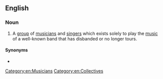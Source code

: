 ==English==

===Noun===
{{wikipedia|tribute act}}
{{en-noun}}

# {{lb|en|music}} A [[group]] of [[musician]]s and [[singer]]s which exists solely to play the [[music]] of a well-known band that has disbanded or no longer tours.

====Synonyms====
* {{l|en|tribute act}}
[[Category:en:Musicians]]
[[Category:en:Collectives]]